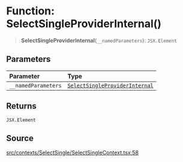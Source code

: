 # Function: SelectSingleProviderInternal()

> **SelectSingleProviderInternal**(`__namedParameters`): `JSX.Element`

## Parameters

| Parameter | Type |
| :------ | :------ |
| `__namedParameters` | [`SelectSingleProviderInternal`](/api/latest/functions/SelectSingleProviderInternal.mdx) |

## Returns

`JSX.Element`

## Source

[src/contexts/SelectSingle/SelectSingleContext.tsx:58](https://github.com/gpbl/react-day-picker/blob/c4157425c/src/contexts/SelectSingle/SelectSingleContext.tsx#L58)
